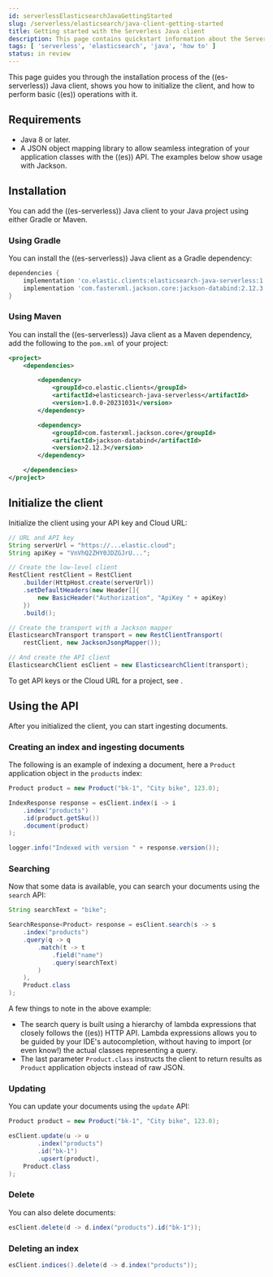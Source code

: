 ```yaml
---
id: serverlessElasticsearchJavaGettingStarted
slug: /serverless/elasticsearch/java-client-getting-started
title: Getting started with the Serverless Java client
description: This page contains quickstart information about the Serverless Java client.
tags: [ 'serverless', 'elasticsearch', 'java', 'how to' ]
status: in review
---
```



<InReview />

This page guides you through the installation process of the ((es-serverless)) Java 
client, shows you how to initialize the client, and how to perform basic 
((es)) operations with it.

## Requirements

* Java 8 or later.
* A JSON object mapping library to allow seamless integration of
your application classes with the ((es)) API. The examples below
show usage with Jackson.

## Installation


You can add the ((es-serverless)) Java client to your Java project using 
either Gradle or Maven.

### Using Gradle

You can install the ((es-serverless)) Java client as a Gradle dependency:

```groovy
dependencies {
    implementation 'co.elastic.clients:elasticsearch-java-serverless:1.0.0-20231031'
    implementation 'com.fasterxml.jackson.core:jackson-databind:2.12.3'
}
```

### Using Maven

You can install the ((es-serverless)) Java client as a Maven dependency, add
the following to the `pom.xml` of your project:

```xml
<project>
    <dependencies>

        <dependency>
            <groupId>co.elastic.clients</groupId>
            <artifactId>elasticsearch-java-serverless</artifactId>
            <version>1.0.0-20231031</version>
        </dependency>

        <dependency>
            <groupId>com.fasterxml.jackson.core</groupId>
            <artifactId>jackson-databind</artifactId>
            <version>2.12.3</version>
        </dependency>

    </dependencies>
</project>
```

## Initialize the client

Initialize the client using your API key and Cloud URL:

```java
// URL and API key
String serverUrl = "https://...elastic.cloud";
String apiKey = "VnVhQ2ZHY0JDZGJrU...";

// Create the low-level client
RestClient restClient = RestClient
    .builder(HttpHost.create(serverUrl))
    .setDefaultHeaders(new Header[]{
        new BasicHeader("Authorization", "ApiKey " + apiKey)
    })
    .build();

// Create the transport with a Jackson mapper
ElasticsearchTransport transport = new RestClientTransport(
    restClient, new JacksonJsonpMapper());

// And create the API client
ElasticsearchClient esClient = new ElasticsearchClient(transport);
```

To get API keys or the Cloud URL for a project, see <DocLink id="serverlessElasticsearchGetStarted" />.


## Using the API

After you initialized the client, you can start ingesting documents.


### Creating an index and ingesting documents

The following is an example of indexing a document, here a `Product` application 
object in the `products` index:

```java
Product product = new Product("bk-1", "City bike", 123.0);

IndexResponse response = esClient.index(i -> i
    .index("products")
    .id(product.getSku())
    .document(product)
);

logger.info("Indexed with version " + response.version());
```


### Searching

Now that some data is available, you can search your documents using the 
`search` API:

```java
String searchText = "bike";

SearchResponse<Product> response = esClient.search(s -> s
    .index("products")
    .query(q -> q
        .match(t -> t
            .field("name")
            .query(searchText)
        )
    ),
    Product.class
);
```

A few things to note in the above example:

* The search query is built using a hierarchy of lambda expressions that closely 
follows the ((es)) HTTP API. Lambda expressions allows you to be guided 
by your IDE's autocompletion, without having to import (or even know!) the 
actual classes representing a query.
* The last parameter `Product.class` instructs the client to return results as 
`Product` application objects instead of raw JSON.


### Updating

You can update your documents using the `update` API:

```java
Product product = new Product("bk-1", "City bike", 123.0);

esClient.update(u -> u
        .index("products")
        .id("bk-1")
        .upsert(product),
    Product.class
);
```

### Delete 

You can also delete documents:

```java
esClient.delete(d -> d.index("products").id("bk-1"));
```


### Deleting an index


```java
esClient.indices().delete(d -> d.index("products"));
```